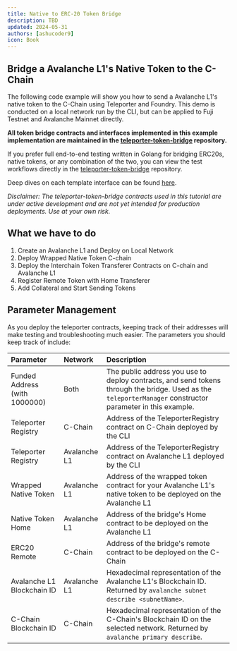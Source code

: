 ```yaml
---
title: Native to ERC-20 Token Bridge
description: TBD
updated: 2024-05-31
authors: [ashucoder9]
icon: Book
---
```




## Bridge a Avalanche L1's Native Token to the C-Chain

The following code example will show you how to send a Avalanche L1's native token to the C-Chain using Teleporter and Foundry. This demo is conducted on a local network run by the CLI, but can be applied to Fuji Testnet and Avalanche Mainnet directly.

**All token bridge contracts and interfaces implemented in this example implementation are maintained in the [teleporter-token-bridge](https://github.com/ava-labs/teleporter-token-bridge/tree/main/contracts/src) repository.**

If you prefer full end-to-end testing written in Golang for bridging ERC20s, native tokens, or any combination of the two, you can view the test workflows directly in the [teleporter-token-bridge](https://github.com/ava-labs/teleporter-token-bridge/tree/main/tests/flows) repository.

Deep dives on each template interface can be found [here](https://github.com/ava-labs/teleporter-token-bridge/blob/main/contracts/README.md).

_Disclaimer: The teleporter-token-bridge contracts used in this tutorial are under active development and are not yet intended for production deployments. Use at your own risk._

## What we have to do

1. Create an Avalanche L1 and Deploy on Local Network
2. Deploy Wrapped Native Token C-chain
3. Deploy the Interchain Token Transferer Contracts on C-chain and Avalanche L1
4. Register Remote Token with Home Transferer
5. Add Collateral and Start Sending Tokens

<ICTTsetup />

## Parameter Management

As you deploy the teleporter contracts, keeping track of their addresses will make testing and troubleshooting much easier. The parameters you should keep track of include:

| Parameter                     | Network | Description                                                                                                                                         |
| :---------------------------- | :------ | :-------------------------------------------------------------------------------------------------------------------------------------------------- |
| Funded Address (with 1000000) | Both    | The public address you use to deploy contracts, and send tokens through the bridge. Used as the `teleporterManager` constructor parameter in this example. |
| Teleporter Registry           | C-Chain | Address of the TeleporterRegistry contract on C-Chain deployed by the CLI                                                                           |
| Teleporter Registry           | Avalanche L1  | Address of the TeleporterRegistry contract on Avalanche L1 deployed by the CLI                                                                            |
| Wrapped Native Token          | Avalanche L1  | Address of the wrapped token contract for your Avalanche L1's native token to be deployed on the Avalanche L1                                                   |
| Native Token Home           | Avalanche L1  | Address of the bridge's Home contract to be deployed on the Avalanche L1                                                                                |
| ERC20 Remote            | C-Chain | Address of the bridge's remote contract to be deployed on the C-Chain                                                                          |
| Avalanche L1 Blockchain ID          | Avalanche L1  | Hexadecimal representation of the Avalanche L1's Blockchain ID. Returned by `avalanche subnet describe <subnetName>`.                                     |
| C-Chain Blockchain ID         | C-Chain | Hexadecimal representation of the C-Chain's Blockchain ID on the selected network. Returned by `avalanche primary describe`.                        |


